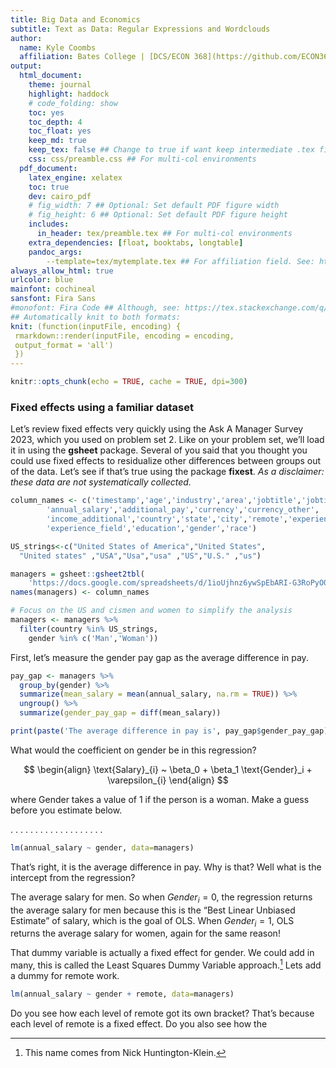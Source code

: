 ```yaml
---
title: Big Data and Economics
subtitle: Text as Data: Regular Expressions and Wordclouds
author:
  name: Kyle Coombs
  affiliation: Bates College | [DCS/ECON 368](https://github.com/ECON368-fall2023-big-data-and-economics/big-data-class-materials)  
output:
  html_document:
    theme: journal
    highlight: haddock
    # code_folding: show
    toc: yes
    toc_depth: 4
    toc_float: yes
    keep_md: true
    keep_tex: false ## Change to true if want keep intermediate .tex file
    css: css/preamble.css ## For multi-col environments
  pdf_document:
    latex_engine: xelatex
    toc: true
    dev: cairo_pdf
    # fig_width: 7 ## Optional: Set default PDF figure width
    # fig_height: 6 ## Optional: Set default PDF figure height
    includes:
      in_header: tex/preamble.tex ## For multi-col environments
    extra_dependencies: [float, booktabs, longtable]
    pandoc_args:
        --template=tex/mytemplate.tex ## For affiliation field. See: https://bit.ly/2T191uZ
always_allow_html: true
urlcolor: blue
mainfont: cochineal
sansfont: Fira Sans
#monofont: Fira Code ## Although, see: https://tex.stackexchange.com/q/294362
## Automatically knit to both formats:
knit: (function(inputFile, encoding) {
 rmarkdown::render(inputFile, encoding = encoding, 
 output_format = 'all') 
 })
---
```


```r
knitr::opts_chunk(echo = TRUE, cache = TRUE, dpi=300)
```


### Fixed effects using a familiar dataset 

Let's review fixed effects very quickly using the Ask A Manager Survey 2023, which you used on problem set 2. Like on your problem set, we'll load it in using the **gsheet** package. Several of you said that you thought you could use fixed effects to residualize other differences between groups out of the data. Let's see if that's true using the package **fixest**. _As a disclaimer: these data are not systematically collected._

```r
column_names <- c('timestamp','age','industry','area','jobtitle','jobtitle2',
        'annual_salary','additional_pay','currency','currency_other',
        'income_additional','country','state','city','remote','experience_overall',
        'experience_field','education','gender','race')

US_strings<-c("United States of America","United States", 
  "United states" ,"USA","Usa","usa" ,"US","U.S." ,"us")

managers = gsheet::gsheet2tbl(
    'https://docs.google.com/spreadsheets/d/1ioUjhnz6ywSpEbARI-G3RoPyO0NRBqrJnWf-7C_eirs/edit?resourcekey#gid=1854892322') 
names(managers) <- column_names

# Focus on the US and cismen and women to simplify the analysis
managers <- managers %>%
  filter(country %in% US_strings,
    gender %in% c('Man','Woman'))
```

First, let's measure the gender pay gap as the average difference in pay. 

```r
pay_gap <- managers %>% 
  group_by(gender) %>%
  summarize(mean_salary = mean(annual_salary, na.rm = TRUE)) %>%
  ungroup() %>%
  summarize(gender_pay_gap = diff(mean_salary))

print(paste('The average difference in pay is', pay_gap$gender_pay_gap))
```

What would the coefficient on gender be in this regression? 

$$ 
\begin{align}
\text{Salary}_{i} ~ \beta_0 + \beta_1 \text{Gender}_i + \varepsilon_{i}
\end{align}
$$

where Gender takes a value of 1 if the person is a woman. Make a guess before you estimate below. 

.
.
.
.
.
.
.
.
.
.
.
.
.
.
.
.
.
.
.
```r
lm(annual_salary ~ gender, data=managers)
```

That's right, it is the average difference in pay. Why is that? Well what is the intercept from the regression? 

The average salary for men. So when $Gender_i=0$, the regression returns the average salary for men because this is the "Best Linear Unbiased Estimate" of salary, which is the goal of OLS. When $Gender_i=1$, OLS returns the average salary for women, again for the same reason! 

That dummy variable is actually a fixed effect for gender. We could add in many, this is called the Least Squares Dummy Variable approach.^[This name comes from Nick Huntington-Klein.] Lets add a dummy for remote work.

```r
lm(annual_salary ~ gender + remote, data=managers)
```

Do you see how each level of remote got its own bracket? That's because each level of remote is a fixed effect. Do you also see how the 